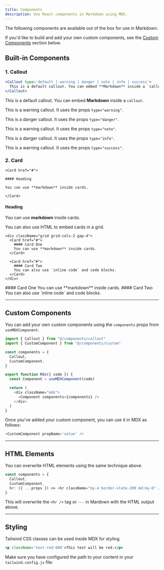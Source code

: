 ```yaml
---
title: Components
description: Use React components in Markdown using MDX.
---
```


The following components are available out of the box for use in Markdown.

If you'd like to build and add your own custom components, see the [Custom Components](#custom-components) section below.

## Built-in Components

### 1. Callout

```jsx
<Callout type='default | warning | danger | note | info | success'>
  This is a default callout. You can embed **Markdown** inside a `callout`.
</Callout>
```

<Callout>This is a default callout. You can embed **Markdown** inside a `callout`.</Callout>

<Callout type='warning'>This is a warning callout. It uses the props `type="warning"`.</Callout>

<Callout type='danger'>This is a danger callout. It uses the props `type="danger"`.</Callout>

<Callout type='note'>This is a warning callout. It uses the props `type="note"`.</Callout>

<Callout type='info'>This is a danger callout. It uses the props `type="info"`.</Callout>

<Callout type='success'>This is a warning callout. It uses the props `type="success"`.</Callout>

### 2. Card

```mdx
<Card href="#">

#### Heading

You can use **markdown** inside cards.

</Card>
```

<Card href="#">

#### Heading

You can use **markdown** inside cards.

</Card>

You can also use HTML to embed cards in a grid.

```mdx
<div className="grid grid-cols-2 gap-4">
  <Card href="#">
    #### Card One
    You can use **markdown** inside cards.
  </Card>

  <Card href="#">
    #### Card Two
    You can also use `inline code` and code blocks.
  </Card>
</div>
```

<div className="grid grid-cols-2 gap-4">
  <Card href="#">
    #### Card One
    You can use **markdown** inside cards.
  </Card>

  <Card href="#">
    #### Card Two
    You can also use `inline code` and code blocks.
  </Card>
</div>

---

## Custom Components

You can add your own custom components using the `components` props from `useMDXComponent`.

```ts title="components/mdx.tsx" {2,6}
import { Callout } from "@/components/callout"
import { CustomComponent } from "@/components/custom"

const components = {
  Callout,
  CustomComponent,
}

export function Mdx({ code }) {
  const Component = useMDXComponent(code)

  return (
    <div className="mdx">
      <Component components={components} />
    </div>
  )
}
```

Once you've added your custom component, you can use it in MDX as follows:

```js
<CustomComponent propName='value' />
```

---

## HTML Elements

You can overwrite HTML elements using the same technique above.

```ts {4}
const components = {
  Callout,
  CustomComponent,
  hr: ({ ...props }) => <hr className="my-4 border-slate-200 md:my-6" />,
}
```

This will overwrite the `<hr />` tag or `---` in Mardown with the HTML output above.

---

## Styling

Tailwind CSS classes can be used inside MDX for styling.

```jsx
<p className='text-red-600'>This text will be red.</p>
```

Make sure you have configured the path to your content in your `tailwind.config.js` file:
